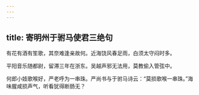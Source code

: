 ```yaml
---
---
---
```

title: 寄明州于驸马使君三绝句
---



有花有酒有笙歌，其奈难逢亲故何。近海饶风春足雨，白须太守闷时多。

平阳音乐随都尉，留滞三年在浙东。吴越声邪无法用，莫教偷入管弦中。

何郎小妓歌喉好，严老呼为一串珠。严尚书与于驸马诗云：“莫损歌喉一串珠。”海味腥咸损声气，听看犹得断肠无？